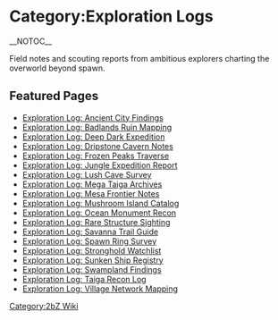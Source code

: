 {{Short description|Overview of the Exploration Logs pages on the 2bZ wiki}}
= Category:Exploration Logs =
{{2bZ Navbox}}
__NOTOC__

Field notes and scouting reports from ambitious explorers charting the overworld beyond spawn.

== Featured Pages ==
* [[Exploration Log: Ancient City Findings]]
* [[Exploration Log: Badlands Ruin Mapping]]
* [[Exploration Log: Deep Dark Expedition]]
* [[Exploration Log: Dripstone Cavern Notes]]
* [[Exploration Log: Frozen Peaks Traverse]]
* [[Exploration Log: Jungle Expedition Report]]
* [[Exploration Log: Lush Cave Survey]]
* [[Exploration Log: Mega Taiga Archives]]
* [[Exploration Log: Mesa Frontier Notes]]
* [[Exploration Log: Mushroom Island Catalog]]
* [[Exploration Log: Ocean Monument Recon]]
* [[Exploration Log: Rare Structure Sighting]]
* [[Exploration Log: Savanna Trail Guide]]
* [[Exploration Log: Spawn Ring Survey]]
* [[Exploration Log: Stronghold Watchlist]]
* [[Exploration Log: Sunken Ship Registry]]
* [[Exploration Log: Swampland Findings]]
* [[Exploration Log: Taiga Recon Log]]
* [[Exploration Log: Village Network Mapping]]

[[Category:2bZ Wiki]]
